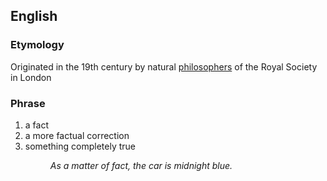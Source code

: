 ==English==
=== Etymology ===
Originated in the 19th century by natural [[philosopher]]s of the Royal Society in London

=== Phrase ===
#a fact
#a more factual correction
#something completely true
#:''As a matter of fact, the car is midnight blue.''